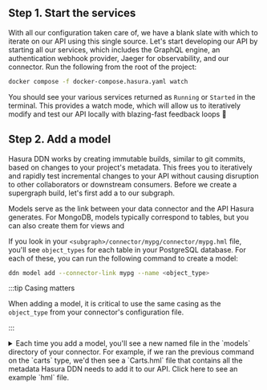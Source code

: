 
## Step 1. Start the services

With all our configuration taken care of, we have a blank slate with which to iterate on our API using this single
source. Let's start developing our API by starting all our services, which includes the GraphQL engine, an
authentication webhook provider, Jaeger for observability, and our connector. Run the following from the root of the
project:

```bash
docker compose -f docker-compose.hasura.yaml watch
```

You should see your various services returned as `Running` or `Started` in the terminal. This provides a watch mode,
which will allow us to iteratively modify and test our API locally with blazing-fast feedback loops 🚀

## Step 2. Add a model

<!-- prettier-ignore -->
Hasura DDN works by creating immutable builds, similar to git commits, based on changes to your project's metadata. This
frees you to iteratively and rapidly test incremental changes to your API without causing disruption to other
collaborators or downstream consumers. Before we create a supergraph build, let's first add a <BaseUrlLink to="supergraph-modeling/models/" text="model" /> to our subgraph.

<!-- prettier-ignore -->
Models serve as the link between your data connector and the API Hasura generates. For MongoDB, models typically
correspond to tables, but you can also create them for views and <BaseUrlLink to="connectors/postgresql/native-queries/" text="native queries" />

If you look in your `<subgraph>/connector/mypg/connector/mypg.hml` file, you'll see `object_types` for each table in
your PostgreSQL database. For each of these, you can run the following command to create a model:

```bash
ddn model add --connector-link mypg --name <object_type>
```

:::tip Casing matters

When adding a model, it is critical to use the same casing as the `object_type` from your connector's configuration
file.

:::

<details>
  <summary>
    Each time you add a model, you'll see a new named file in the `models` directory of your connector. For example, if we
    ran the previous command on the `carts` type, we'd then see a `Carts.hml` file that contains all the metadata Hasura DDN
    needs to add it to our API. Click here to see an example `hml` file.
  </summary>

```yaml
# Carts.hml
---
kind: ObjectType
version: v1
definition:
  name: Carts
  fields:
    - name: createdAt
      type: Timestamptz
    - name: id
      type: Uuid!
    - name: isComplete
      type: Bool!
    - name: isReminderSent
      type: Bool!
    - name: updatedAt
      type: Timestamptz
    - name: userId
      type: Uuid!
  graphql:
    typeName: App_Carts
    inputTypeName: App_CartsInput
  dataConnectorTypeMapping:
    - dataConnectorName: pg_connector
      dataConnectorObjectType: carts
      fieldMapping:
        createdAt:
          column:
            name: created_at
        id:
          column:
            name: id
        isComplete:
          column:
            name: is_complete
        isReminderSent:
          column:
            name: is_reminder_sent
        updatedAt:
          column:
            name: updated_at
        userId:
          column:
            name: user_id

---
kind: TypePermissions
version: v1
definition:
  typeName: Carts
  permissions:
    - role: admin
      output:
        allowedFields:
          - createdAt
          - id
          - isComplete
          - isReminderSent
          - updatedAt
          - userId

---
kind: ObjectBooleanExpressionType
version: v1
definition:
  name: CartsBoolExp
  objectType: Carts
  dataConnectorName: pg_connector
  dataConnectorObjectType: carts
  comparableFields:
    - fieldName: createdAt
      operators:
        enableAll: true
    - fieldName: id
      operators:
        enableAll: true
    - fieldName: isComplete
      operators:
        enableAll: true
    - fieldName: isReminderSent
      operators:
        enableAll: true
    - fieldName: updatedAt
      operators:
        enableAll: true
    - fieldName: userId
      operators:
        enableAll: true
  graphql:
    typeName: App_CartsBoolExp

---
kind: Model
version: v1
definition:
  name: Carts
  objectType: Carts
  source:
    dataConnectorName: pg_connector
    collection: carts
  filterExpressionType: CartsBoolExp
  orderableFields:
    - fieldName: createdAt
      orderByDirections:
        enableAll: true
    - fieldName: id
      orderByDirections:
        enableAll: true
    - fieldName: isComplete
      orderByDirections:
        enableAll: true
    - fieldName: isReminderSent
      orderByDirections:
        enableAll: true
    - fieldName: updatedAt
      orderByDirections:
        enableAll: true
    - fieldName: userId
      orderByDirections:
        enableAll: true
  graphql:
    selectMany:
      queryRootField: app_carts
    selectUniques:
      - queryRootField: app_cartsById
        uniqueIdentifier:
          - id
    orderByExpressionType: App_CartsOrderBy

---
kind: ModelPermissions
version: v1
definition:
  modelName: Carts
  permissions:
    - role: admin
      select:
        filter: null
```

</details>
